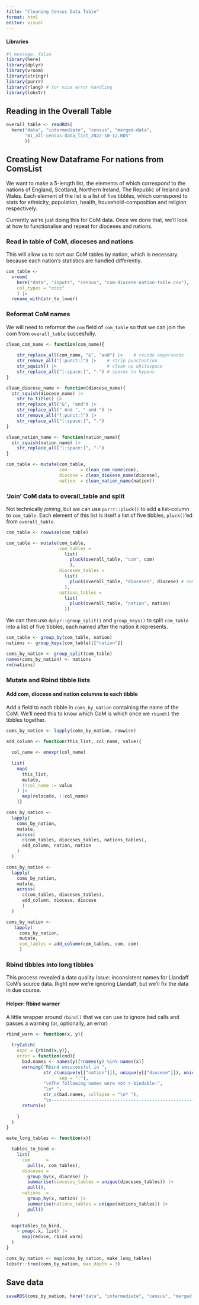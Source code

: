 ```yaml
---
title: "Cleaning Census Data Table"
format: html
editor: visual
---
```


#### Libraries

```r
#| message: false
library(here)
library(dplyr)
library(vroom)
library(stringr)
library(purrr)
library(rlang) # for nice error handling
library(lobstr)
```

## Reading in the Overall Table

```r
overall_table <- readRDS(
  here("data", "intermediate", "census", "merged-data",
       "01_all-census-data_list_2022-10-12.RDS"
       ))
```

## Creating New Dataframe For nations from ComsList

We want to make a 5-length list, the elements of which correspond to the nations of England, Scotland, Northern Ireland, The Republic of Ireland and Wales. Each element of the list is a list of five tibbles, which correspond to stats for ethnicity, population, health, household-composition and religion respectively.

Currently we're just doing this for CoM data. Once we done that, we'll look at how to functionalise and repeat for dioceses and nations.

### Read in table of CoM, dioceses and nations

This will allow us to sort our CoM tables by nation, which is necessary because each nation's statistics are handled differently.

```r
com_table <-
  vroom(
    here("data", "inputs", "census", "com-diocese-nation-table.csv"),
    col_types = "cccc"
    ) |> 
  rename_with(str_to_lower) 

```

### Reformat CoM names

We will need to reformat the `com` field of `com_table` so that we can join the com from `overall_table` succesfully.

```r

clean_com_name <- function(com_name){
  
    str_replace_all(com_name, "&", "and") |>    # recode ampersands
    str_remove_all("[:punct:]") |>    # strip punctuation
    str_squish() |>                   # clean up whitespace
    str_replace_all("[:space:]", "-") # spaces to hypens
}

clean_diocese_name <- function(diocese_name){
  str_squish(diocese_name) |> 
    str_to_title() |> 
    str_replace_all("&", "and") |>
    str_replace_all(" And ", " and ") |> 
    str_remove_all("[:punct:]") |> 
    str_replace_all("[:space:]", "-")
}

clean_nation_name <- function(nation_name){
  str_squish(nation_name) |> 
    str_replace_all("[:space:]", "-")
}

com_table <- mutate(com_table, 
                    com     = clean_com_name(com),
                    diocese = clean_diocese_name(diocese),
                    nation  = clean_nation_name(nation))
```

### 'Join' CoM data to overall_table and split

Not technically *joining*, but we can use `purrr::pluck()` to add a list-column to `com_table`. Each element of this list is itself a list of five tibbles, `pluck()`'ed from `overall_table`.

```r
com_table <- rowwise(com_table)

com_table <- mutate(com_table, 
                    com_tables = 
                      list(
                        pluck(overall_table, "com", com)
                        ),
                    dioceses_tables = 
                      list(
                        pluck(overall_table, "dioceses", diocese) # something wrong here?
                      ),
                    nations_tables = 
                      list(
                        pluck(overall_table, "nation", nation)
                      ))
```

We can then use `dplyr::group_split()` and `group_keys()` to split `com_table` into a list of five tibbles, each named after the nation it represents.

```r
com_table <- group_by(com_table, nation)
nations <- group_keys(com_table)[["nation"]]

coms_by_nation <- group_split(com_table)
names(coms_by_nation) <- nations
rm(nations)
```

### Mutate and Rbind tibble lists

#### Add com, diocese and nation columns to each tibble

Add a field to each tibble in `coms_by_nation` containing the name of the CoM. We'll need this to know which CoM is which once we `rbind()` the tibbles together.

```r
coms_by_nation <- lapply(coms_by_nation, rowwise)

add_column <- function(this_list, col_name, value){
  
  col_name <- enexpr(col_name)
  
  list(
    map(
      this_list,
      mutate,
      !!col_name := value
    ) |> 
      map(relocate, !!col_name)
    )}

coms_by_nation <- 
  lapply(
    coms_by_nation,
    mutate,
    across(
      c(com_tables, dioceses_tables, nations_tables),
      add_column, nation, nation
    )
  )

coms_by_nation <- 
  lapply(
    coms_by_nation,
    mutate,
    across(
      c(com_tables, dioceses_tables),
      add_column, diocese, diocese
      )
  )

coms_by_nation <- 
   lapply(
     coms_by_nation,
     mutate,
     com_tables = add_column(com_tables, com, com)
     )
```

### Rbind tibbles into long tibbles

This process revealed a data quality issue: inconsistent names for Llandaff CoM's source data. Right now we're ignoring Llandaff, but we'll fix the data in due course.

#### Helper: Rbind warner

A little wrapper around `rbind()` that we can use to ignore bad calls and passes a warning (or, optionally, an error)

```r
rbind_warn <- function(x, y){
  
  tryCatch(
    expr = {rbind(x,y)},
    error = function(cnd){
      bad.names <- names(y)[!names(y) %in% names(x)]
      warning("Rbind unsucessful in ",
              str_c(unique(y[["nation"]]), unique(y[["diocese"]]), unique(y[["com"]]),
                    sep = ":"),
              "\nThe following names were not r-bindable:",
              "\n* ", 
              str_c(bad.names, collapse = "\n* "),
              "\n------------------------------------------------------\n\n")
      return(x)
      
    }
  )
}

```

```r

make_long_tables <- function(x){

  tables_to_bind <- 
    list(
      com      =
        pull(x, com_tables),
      dioceses = 
        group_by(x, diocese) |> 
        summarise(dioceses_tables = unique(dioceses_tables)) |> 
        pull(),
      nations  = 
        group_by(x, nation) |> 
        summarise(nations_tables = unique(nations_tables)) |> 
        pull()
    )

  map(tables_to_bind,
    ~ pmap(.x, list) |>
      map(reduce, rbind_warn)
  )
}

coms_by_nation <- map(coms_by_nation, make_long_tables)
lobstr::tree(coms_by_nation, max_depth = 3)
```

## Save data

```r
saveRDS(coms_by_nation, here("data", "intermediate", "census", "merged-data", "02_grouped-by-level-and-nation_2022-10-25.RDS"))
```
